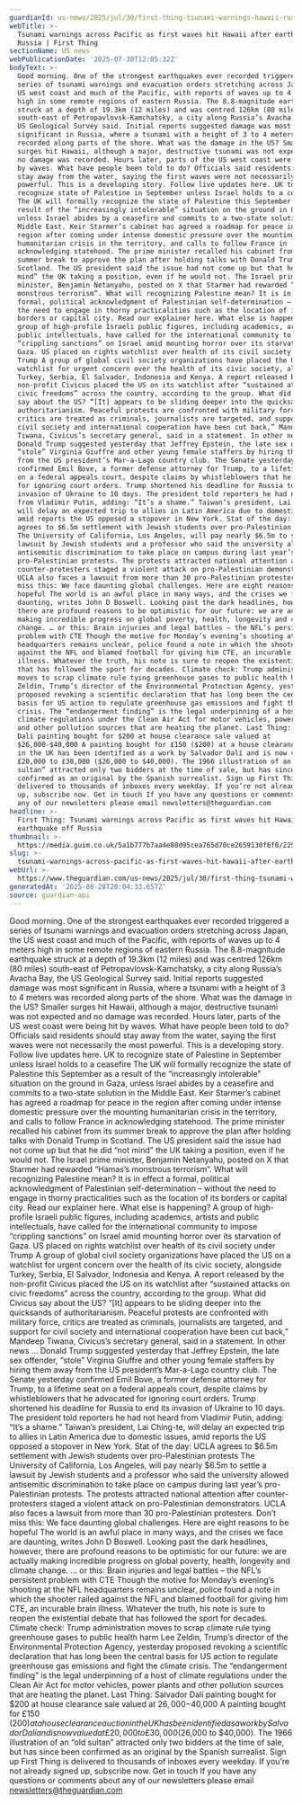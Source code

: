 ```yaml
---
guardianId: us-news/2025/jul/30/first-thing-tsunami-warnings-hawaii-russia-earthquake
webTitle: >-
  Tsunami warnings across Pacific as first waves hit Hawaii after earthquake off
  Russia | First Thing
sectionName: US news
webPublicationDate: '2025-07-30T12:05:32Z'
bodyText: >-
  Good morning. One of the strongest earthquakes ever recorded triggered a
  series of tsunami warnings and evacuation orders stretching across Japan, the
  US west coast and much of the Pacific, with reports of waves up to 4 meters
  high in some remote regions of eastern Russia. The 8.8-magnitude earthquake
  struck at a depth of 19.3km (12 miles) and was centred 126km (80 miles)
  south-east of Petropavlovsk-Kamchatsky, a city along Russia’s Avacha Bay, the
  US Geological Survey said. Initial reports suggested damage was most
  significant in Russia, where a tsunami with a height of 3 to 4 meters was
  recorded along parts of the shore. What was the damage in the US? Smaller
  surges hit Hawaii, although a major, destructive tsunami was not expected and
  no damage was recorded. Hours later, parts of the US west coast were being hit
  by waves. What have people been told to do? Officials said residents should
  stay away from the water, saying the first waves were not necessarily the most
  powerful. This is a developing story. Follow live updates here. UK to
  recognize state of Palestine in September unless Israel holds to a ceasefire
  The UK will formally recognize the state of Palestine this September as a
  result of the “increasingly intolerable” situation on the ground in Gaza,
  unless Israel abides by a ceasefire and commits to a two-state solution in the
  Middle East. Keir Starmer’s cabinet has agreed a roadmap for peace in the
  region after coming under intense domestic pressure over the mounting
  humanitarian crisis in the territory, and calls to follow France in
  acknowledging statehood. The prime minister recalled his cabinet from its
  summer break to approve the plan after holding talks with Donald Trump in
  Scotland. The US president said the issue had not come up but that he did “not
  mind” the UK taking a position, even if he would not. The Israel prime
  minister, Benjamin Netanyahu, posted on X that Starmer had rewarded “Hamas’s
  monstrous terrorism”. What will recognizing Palestine mean? It is in effect a
  formal, political acknowledgment of Palestinian self-determination – without
  the need to engage in thorny practicalities such as the location of its
  borders or capital city. Read our explainer here. What else is happening? A
  group of high-profile Israeli public figures, including academics, artists and
  public intellectuals, have called for the international community to impose
  “crippling sanctions” on Israel amid mounting horror over its starvation of
  Gaza. US placed on rights watchlist over health of its civil society under
  Trump A group of global civil society organizations have placed the US on a
  watchlist for urgent concern over the health of its civic society, alongside
  Turkey, Serbia, El Salvador, Indonesia and Kenya. A report released by the
  non-profit Civicus placed the US on its watchlist after “sustained attacks on
  civic freedoms” across the country, according to the group. What did Civicus
  say about the US? “[It] appears to be sliding deeper into the quicksands of
  authoritarianism. Peaceful protests are confronted with military force,
  critics are treated as criminals, journalists are targeted, and support for
  civil society and international cooperation have been cut back,” Mandeep
  Tiwana, Civicus’s secretary general, said in a statement. In other news …
  Donald Trump suggested yesterday that Jeffrey Epstein, the late sex offender,
  “stole” Virginia Giuffre and other young female staffers by hiring them away
  from the US president’s Mar-a-Lago country club. The Senate yesterday
  confirmed Emil Bove, a former defense attorney for Trump, to a lifetime seat
  on a federal appeals court, despite claims by whistleblowers that he advocated
  for ignoring court orders. Trump shortened his deadline for Russia to end its
  invasion of Ukraine to 10 days. The president told reporters he had not heard
  from Vladimir Putin, adding: “It’s a shame.” Taiwan’s president, Lai Ching-te,
  will delay an expected trip to allies in Latin America due to domestic issues,
  amid reports the US opposed a stopover in New York. Stat of the day: UCLA
  agrees to $6.5m settlement with Jewish students over pro-Palestinian protests
  The University of California, Los Angeles, will pay nearly $6.5m to settle a
  lawsuit by Jewish students and a professor who said the university allowed
  antisemitic discrimination to take place on campus during last year’s
  pro-Palestinian protests. The protests attracted national attention after
  counter-protesters staged a violent attack on pro-Palestinian demonstrators.
  UCLA also faces a lawsuit from more than 30 pro-Palestinian protesters. Don’t
  miss this: We face daunting global challenges. Here are eight reasons to be
  hopeful The world is an awful place in many ways, and the crises we face are
  daunting, writes John D Boswell. Looking past the dark headlines, however,
  there are profound reasons to be optimistic for our future: we are actually
  making incredible progress on global poverty, health, longevity and climate
  change. … or this: Brain injuries and legal battles – the NFL’s persistent
  problem with CTE Though the motive for Monday’s evening’s shooting at the NFL
  headquarters remains unclear, police found a note in which the shooter railed
  against the NFL and blamed football for giving him CTE, an incurable brain
  illness. Whatever the truth, his note is sure to reopen the existential debate
  that has followed the sport for decades. Climate check: Trump administration
  moves to scrap climate rule tying greenhouse gases to public health harm Lee
  Zeldin, Trump’s director of the Environmental Protection Agency, yesterday
  proposed revoking a scientific declaration that has long been the central
  basis for US action to regulate greenhouse gas emissions and fight the climate
  crisis. The “endangerment finding” is the legal underpinning of a host of
  climate regulations under the Clean Air Act for motor vehicles, power plants
  and other pollution sources that are heating the planet. Last Thing: Salvador
  Dalí painting bought for $200 at house clearance sale valued at
  $26,000-$40,000 A painting bought for £150 ($200) at a house clearance auction
  in the UK has been identified as a work by Salvador Dalí and is now valued at
  £20,000 to £30,000 ($26,000 to $40,000). The 1966 illustration of an “old
  sultan” attracted only two bidders at the time of sale, but has since been
  confirmed as an original by the Spanish surrealist. Sign up First Thing is
  delivered to thousands of inboxes every weekday. If you’re not already signed
  up, subscribe now. Get in touch If you have any questions or comments about
  any of our newsletters please email newsletters@theguardian.com
headline: >-
  First Thing: Tsunami warnings across Pacific as first waves hit Hawaii after
  earthquake off Russia
thumbnail: >-
  https://media.guim.co.uk/5a1b777b7aa4e88d95cea765d70ce2659130f6f0/225_0_4562_3649/500.jpg
slug: >-
  tsunami-warnings-across-pacific-as-first-waves-hit-hawaii-after-earthquake-off-russia-or-first-thing
webUrl: >-
  https://www.theguardian.com/us-news/2025/jul/30/first-thing-tsunami-warnings-hawaii-russia-earthquake
generatedAt: '2025-08-28T20:04:33.657Z'
source: guardian-api
---
```

Good morning. One of the strongest earthquakes ever recorded triggered a series of tsunami warnings and evacuation orders stretching across Japan, the US west coast and much of the Pacific, with reports of waves up to 4 meters high in some remote regions of eastern Russia. The 8.8-magnitude earthquake struck at a depth of 19.3km (12 miles) and was centred 126km (80 miles) south-east of Petropavlovsk-Kamchatsky, a city along Russia’s Avacha Bay, the US Geological Survey said. Initial reports suggested damage was most significant in Russia, where a tsunami with a height of 3 to 4 meters was recorded along parts of the shore. What was the damage in the US? Smaller surges hit Hawaii, although a major, destructive tsunami was not expected and no damage was recorded. Hours later, parts of the US west coast were being hit by waves. What have people been told to do? Officials said residents should stay away from the water, saying the first waves were not necessarily the most powerful. This is a developing story. Follow live updates here. UK to recognize state of Palestine in September unless Israel holds to a ceasefire The UK will formally recognize the state of Palestine this September as a result of the “increasingly intolerable” situation on the ground in Gaza, unless Israel abides by a ceasefire and commits to a two-state solution in the Middle East. Keir Starmer’s cabinet has agreed a roadmap for peace in the region after coming under intense domestic pressure over the mounting humanitarian crisis in the territory, and calls to follow France in acknowledging statehood. The prime minister recalled his cabinet from its summer break to approve the plan after holding talks with Donald Trump in Scotland. The US president said the issue had not come up but that he did “not mind” the UK taking a position, even if he would not. The Israel prime minister, Benjamin Netanyahu, posted on X that Starmer had rewarded “Hamas’s monstrous terrorism”. What will recognizing Palestine mean? It is in effect a formal, political acknowledgment of Palestinian self-determination – without the need to engage in thorny practicalities such as the location of its borders or capital city. Read our explainer here. What else is happening? A group of high-profile Israeli public figures, including academics, artists and public intellectuals, have called for the international community to impose “crippling sanctions” on Israel amid mounting horror over its starvation of Gaza. US placed on rights watchlist over health of its civil society under Trump A group of global civil society organizations have placed the US on a watchlist for urgent concern over the health of its civic society, alongside Turkey, Serbia, El Salvador, Indonesia and Kenya. A report released by the non-profit Civicus placed the US on its watchlist after “sustained attacks on civic freedoms” across the country, according to the group. What did Civicus say about the US? “[It] appears to be sliding deeper into the quicksands of authoritarianism. Peaceful protests are confronted with military force, critics are treated as criminals, journalists are targeted, and support for civil society and international cooperation have been cut back,” Mandeep Tiwana, Civicus’s secretary general, said in a statement. In other news … Donald Trump suggested yesterday that Jeffrey Epstein, the late sex offender, “stole” Virginia Giuffre and other young female staffers by hiring them away from the US president’s Mar-a-Lago country club. The Senate yesterday confirmed Emil Bove, a former defense attorney for Trump, to a lifetime seat on a federal appeals court, despite claims by whistleblowers that he advocated for ignoring court orders. Trump shortened his deadline for Russia to end its invasion of Ukraine to 10 days. The president told reporters he had not heard from Vladimir Putin, adding: “It’s a shame.” Taiwan’s president, Lai Ching-te, will delay an expected trip to allies in Latin America due to domestic issues, amid reports the US opposed a stopover in New York. Stat of the day: UCLA agrees to $6.5m settlement with Jewish students over pro-Palestinian protests The University of California, Los Angeles, will pay nearly $6.5m to settle a lawsuit by Jewish students and a professor who said the university allowed antisemitic discrimination to take place on campus during last year’s pro-Palestinian protests. The protests attracted national attention after counter-protesters staged a violent attack on pro-Palestinian demonstrators. UCLA also faces a lawsuit from more than 30 pro-Palestinian protesters. Don’t miss this: We face daunting global challenges. Here are eight reasons to be hopeful The world is an awful place in many ways, and the crises we face are daunting, writes John D Boswell. Looking past the dark headlines, however, there are profound reasons to be optimistic for our future: we are actually making incredible progress on global poverty, health, longevity and climate change. … or this: Brain injuries and legal battles – the NFL’s persistent problem with CTE Though the motive for Monday’s evening’s shooting at the NFL headquarters remains unclear, police found a note in which the shooter railed against the NFL and blamed football for giving him CTE, an incurable brain illness. Whatever the truth, his note is sure to reopen the existential debate that has followed the sport for decades. Climate check: Trump administration moves to scrap climate rule tying greenhouse gases to public health harm Lee Zeldin, Trump’s director of the Environmental Protection Agency, yesterday proposed revoking a scientific declaration that has long been the central basis for US action to regulate greenhouse gas emissions and fight the climate crisis. The “endangerment finding” is the legal underpinning of a host of climate regulations under the Clean Air Act for motor vehicles, power plants and other pollution sources that are heating the planet. Last Thing: Salvador Dalí painting bought for $200 at house clearance sale valued at $26,000-$40,000 A painting bought for £150 ($200) at a house clearance auction in the UK has been identified as a work by Salvador Dalí and is now valued at £20,000 to £30,000 ($26,000 to $40,000). The 1966 illustration of an “old sultan” attracted only two bidders at the time of sale, but has since been confirmed as an original by the Spanish surrealist. Sign up First Thing is delivered to thousands of inboxes every weekday. If you’re not already signed up, subscribe now. Get in touch If you have any questions or comments about any of our newsletters please email newsletters@theguardian.com
